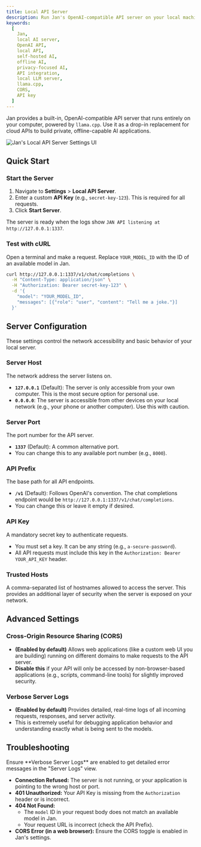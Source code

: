 ```yaml
---
title: Local API Server
description: Run Jan's OpenAI-compatible API server on your local machine for private, offline AI development.
keywords:
  [
    Jan,
    local AI server,
    OpenAI API,
    local API,
    self-hosted AI,
    offline AI,
    privacy-focused AI,
    API integration,
    local LLM server,
    llama.cpp,
    CORS,
    API key
  ]
---
```


Jan provides a built-in, OpenAI-compatible API server that runs entirely on your computer, powered by `llama.cpp`. Use it as a drop-in replacement for cloud APIs to build private, offline-capable AI applications.

![Jan's Local API Server Settings UI](../../../assets/api-server-ui.png)

## Quick Start

### Start the Server
1.  Navigate to **Settings** > **Local API Server**.
2.  Enter a custom **API Key** (e.g., `secret-key-123`). This is required for all requests.
3.  Click **Start Server**.

The server is ready when the logs show `JAN API listening at http://127.0.0.1:1337`.

### Test with cURL
Open a terminal and make a request. Replace `YOUR_MODEL_ID` with the ID of an available model in Jan.

```bash
curl http://127.0.0.1:1337/v1/chat/completions \
  -H "Content-Type: application/json" \
  -H "Authorization: Bearer secret-key-123" \
  -d '{
    "model": "YOUR_MODEL_ID",
    "messages": [{"role": "user", "content": "Tell me a joke."}]
  }'
```

## Server Configuration

These settings control the network accessibility and basic behavior of your local server.

### Server Host
The network address the server listens on.
- **`127.0.0.1`** (Default): The server is only accessible from your own computer. This is the most secure option for personal use.
- **`0.0.0.0`**: The server is accessible from other devices on your local network (e.g., your phone or another computer). Use this with caution.

### Server Port
The port number for the API server.
- **`1337`** (Default): A common alternative port.
- You can change this to any available port number (e.g., `8000`).

### API Prefix
The base path for all API endpoints.
- **`/v1`** (Default): Follows OpenAI's convention. The chat completions endpoint would be `http://127.0.0.1:1337/v1/chat/completions`.
- You can change this or leave it empty if desired.

### API Key
A mandatory secret key to authenticate requests.
- You must set a key. It can be any string (e.g., `a-secure-password`).
- All API requests must include this key in the `Authorization: Bearer YOUR_API_KEY` header.

### Trusted Hosts
A comma-separated list of hostnames allowed to access the server. This provides an additional layer of security when the server is exposed on your network.

## Advanced Settings

### Cross-Origin Resource Sharing (CORS)
- **(Enabled by default)** Allows web applications (like a custom web UI you are building) running on different domains to make requests to the API server.
- **Disable this** if your API will only be accessed by non-browser-based applications (e.g., scripts, command-line tools) for slightly improved security.

### Verbose Server Logs
- **(Enabled by default)** Provides detailed, real-time logs of all incoming requests, responses, and server activity.
- This is extremely useful for debugging application behavior and understanding exactly what is being sent to the models.

## Troubleshooting

<Aside>
Ensure **Verbose Server Logs** are enabled to get detailed error messages in the "Server Logs" view.
</Aside>

- **Connection Refused:** The server is not running, or your application is pointing to the wrong host or port.
- **401 Unauthorized:** Your API Key is missing from the `Authorization` header or is incorrect.
- **404 Not Found:**
    - The `model` ID in your request body does not match an available model in Jan.
    - Your request URL is incorrect (check the API Prefix).
- **CORS Error (in a web browser):** Ensure the CORS toggle is enabled in Jan's settings.
